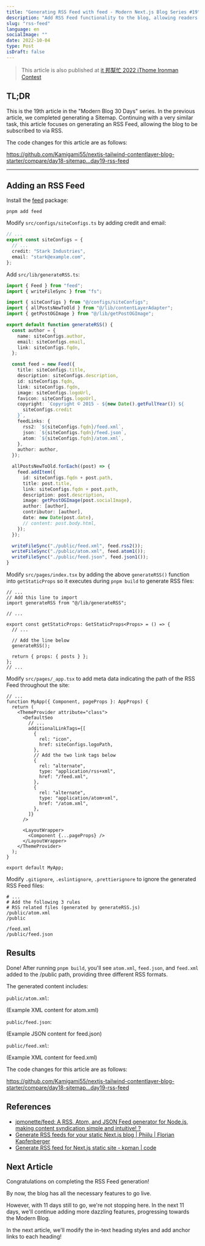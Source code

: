```yaml
---
title: "Generating RSS Feed with feed - Modern Next.js Blog Series #19"
description: "Add RSS Feed functionality to the blog, allowing readers to subscribe to new articles via RSS"
slug: "rss-feed"
language: en
socialImage: ""
date: 2022-10-04
type: Post
isDraft: false
---
```


> This article is also published at [it 邦幫忙 2022 iThome Ironman Contest](https://ithelp.ithome.com.tw/articles/10304162)

## TL;DR

This is the 19th article in the "Modern Blog 30 Days" series. In the previous article, we completed generating a Sitemap. Continuing with a very similar task, this article focuses on generating an RSS Feed, allowing the blog to be subscribed to via RSS.

The code changes for this article are as follows:

https://github.com/Kamigami55/nextjs-tailwind-contentlayer-blog-starter/compare/day18-sitemap...day19-rss-feed

---

## Adding an RSS Feed

Install the [feed](https://github.com/jpmonette/feed) package:

```shell
pnpm add feed
```

Modify `src/configs/siteConfigs.ts` by adding credit and email:

```ts
// ...
export const siteConfigs = {
  // ...
  credit: "Stark Industries",
  email: "stark@example.com",
};
```

Add `src/lib/generateRSS.ts`:

```ts
import { Feed } from "feed";
import { writeFileSync } from "fs";

import { siteConfigs } from "@/configs/siteConfigs";
import { allPostsNewToOld } from "@/lib/contentLayerAdapter";
import { getPostOGImage } from "@/lib/getPostOGImage";

export default function generateRSS() {
  const author = {
    name: siteConfigs.author,
    email: siteConfigs.email,
    link: siteConfigs.fqdn,
  };

  const feed = new Feed({
    title: siteConfigs.title,
    description: siteConfigs.description,
    id: siteConfigs.fqdn,
    link: siteConfigs.fqdn,
    image: siteConfigs.logoUrl,
    favicon: siteConfigs.logoUrl,
    copyright: `Copyright © 2015 - ${new Date().getFullYear()} ${
      siteConfigs.credit
    }`,
    feedLinks: {
      rss2: `${siteConfigs.fqdn}/feed.xml`,
      json: `${siteConfigs.fqdn}/feed.json`,
      atom: `${siteConfigs.fqdn}/atom.xml`,
    },
    author: author,
  });

  allPostsNewToOld.forEach((post) => {
    feed.addItem({
      id: siteConfigs.fqdn + post.path,
      title: post.title,
      link: siteConfigs.fqdn + post.path,
      description: post.description,
      image: getPostOGImage(post.socialImage),
      author: [author],
      contributor: [author],
      date: new Date(post.date),
      // content: post.body.html,
    });
  });

  writeFileSync("./public/feed.xml", feed.rss2());
  writeFileSync("./public/atom.xml", feed.atom1());
  writeFileSync("./public/feed.json", feed.json1());
}
```

Modify `src/pages/index.tsx` by adding the above `generateRSS()` function into `getStaticProps` so it executes during `pnpm build` to generate RSS files:

```tsx
// ...
// Add this line to import
import generateRSS from "@/lib/generateRSS";

// ...

export const getStaticProps: GetStaticProps<Props> = () => {
  // ...

  // Add the line below
  generateRSS();

  return { props: { posts } };
};
// ...
```

Modify `src/pages/_app.tsx` to add meta data indicating the path of the RSS Feed throughout the site:

```tsx
// ...
function MyApp({ Component, pageProps }: AppProps) {
  return (
    <ThemeProvider attribute="class">
      <DefaultSeo
        // ...
        additionalLinkTags={[
          {
            rel: "icon",
            href: siteConfigs.logoPath,
          },
          // Add the two link tags below
          {
            rel: "alternate",
            type: "application/rss+xml",
            href: "/feed.xml",
          },
          {
            rel: "alternate",
            type: "application/atom+xml",
            href: "/atom.xml",
          },
        ]}
      />

      <LayoutWrapper>
        <Component {...pageProps} />
      </LayoutWrapper>
    </ThemeProvider>
  );
}

export default MyApp;
```

Modify `.gitignore`, `.eslintignore`, `.prettierignore` to ignore the generated RSS Feed files:

```
# ...
# Add the following 3 rules
# RSS related files (generated by generateRSS.js)
/public/atom.xml
/public

/feed.xml
/public/feed.json
```

## Results

Done! After running `pnpm build`, you'll see `atom.xml`, `feed.json`, and `feed.xml` added to the /public path, providing three different RSS formats.

The generated content includes:

`public/atom.xml`:

(Example XML content for atom.xml)

`public/feed.json`:

(Example JSON content for feed.json)

`public/feed.xml`:

(Example XML content for feed.xml)

The code changes for this article are as follows:

https://github.com/Kamigami55/nextjs-tailwind-contentlayer-blog-starter/compare/day18-sitemap...day19-rss-feed

## References

- [jpmonette/feed: A RSS, Atom, and JSON Feed generator for Node.js, making content syndication simple and intuitive! ?](https://github.com/jpmonette/feed)
- [Generate RSS feeds for your static Next.js blog | Phiilu | Florian Kapfenberger](https://phiilu.com/generate-rss-feeds-for-your-static-next-js-blog)
- [Generate RSS feed for Next.js static site - kpman | code](https://code.kpman.cc/2021/05/25/next-js-rss/)

## Next Article

Congratulations on completing the RSS Feed generation!

By now, the blog has all the necessary features to go live.

However, with 11 days still to go, we're not stopping here. In the next 11 days, we'll continue adding more dazzling features, progressing towards the Modern Blog.

In the next article, we'll modify the in-text heading styles and add anchor links to each heading!
